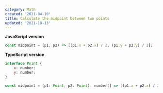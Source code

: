 ```yaml
---
category: Math
created: '2021-04-10'
title: Calculate the midpoint between two points
updated: '2021-10-13'
---
```


**JavaScript version**

```js
const midpoint = (p1, p2) => [(p1.x + p2.x) / 2, (p1.y + p2.y) / 2];
```

**TypeScript version**

```js
interface Point {
    x: number;
    y: number;
}

const midpoint = (p1: Point, p2: Point): number[] => [(p1.x + p2.x) / 2, (p1.y + p2.y) / 2];
```

